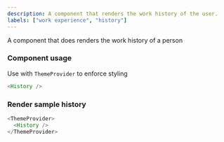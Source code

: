 ```yaml
---
description: A component that renders the work history of the user.
labels: ["work experience", "history"]
---
```



A component that does renders the work history of a person

### Component usage

Use with `ThemeProvider` to enforce styling

```js
<History />
```

### Render sample history

```js live
<ThemeProvider>
  <History />
</ThemeProvider>
```
